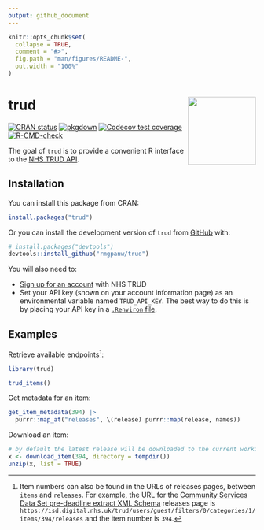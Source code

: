 ```yaml
---
output: github_document
---
```


<!-- README.md is generated from README.Rmd. Please edit that file -->

```r
knitr::opts_chunk$set(
  collapse = TRUE,
  comment = "#>",
  fig.path = "man/figures/README-",
  out.width = "100%"
)
```

# trud <a href="https://rmgpanw.github.io/trud/"><img src="man/figures/logo.png" align="right" height="138"/></a>

<!-- badges: start -->
[![CRAN status](https://www.r-pkg.org/badges/version/trud)](https://CRAN.R-project.org/package=trud)
[![pkgdown](https://github.com/rmgpanw/trud/actions/workflows/pkgdown.yaml/badge.svg)](https://github.com/rmgpanw/trud/actions/workflows/pkgdown.yaml) [![Codecov test coverage](https://codecov.io/gh/rmgpanw/trud/branch/main/graph/badge.svg)](https://app.codecov.io/gh/rmgpanw/trud?branch=main)
[![R-CMD-check](https://github.com/rmgpanw/trud/actions/workflows/R-CMD-check.yaml/badge.svg)](https://github.com/rmgpanw/trud/actions/workflows/R-CMD-check.yaml)
<!-- badges: end -->

The goal of `trud` is to provide a convenient R interface to the [NHS TRUD API](https://isd.digital.nhs.uk/trud/users/guest/filters/0/api).

## Installation

You can install this package from CRAN:

``` r
install.packages("trud")
```

Or you can install the development version  of `trud` from [GitHub](https://github.com/rmgpanw/trud) with:

``` r
# install.packages("devtools")
devtools::install_github("rmgpanw/trud")
```

You will also need to:

-   [Sign up for an account](https://isd.digital.nhs.uk/trud/users/guest/filters/0/account/form) with NHS TRUD
-   Set your API key (shown on your account information page) as an environmental variable named `TRUD_API_KEY`. The best way to do this is by placing your API key in a [`.Renviron` file](https://rstats.wtf/r-startup.html#renviron).

## Examples

Retrieve available endpoints[^1]:

[^1]: Item numbers can also be found in the URLs of releases pages, between `items` and `releases`. For example, the URL for the [Community Services Data Set pre-deadline extract XML Schema](https://isd.digital.nhs.uk/trud/users/guest/filters/0/categories/1/items/394/releases) releases page is `https://isd.digital.nhs.uk/trud/users/guest/filters/0/categories/1/items/394/releases` and the item number is `394`.

```r
library(trud)

trud_items()
```

Get metadata for an item:

```r
get_item_metadata(394) |>
  purrr::map_at("releases", \(release) purrr::map(release, names))
```

Download an item:

```r
# by default the latest release will be downloaded to the current working directory
x <- download_item(394, directory = tempdir())
unzip(x, list = TRUE)
```
